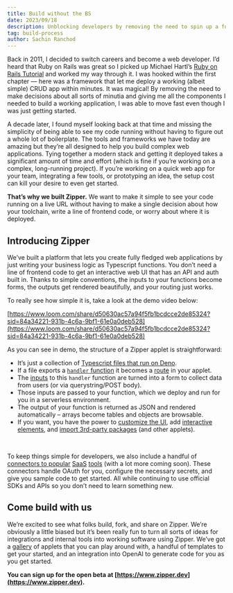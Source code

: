 ```yaml
---
title: Build without the BS
date: 2023/09/18
description: Unblocking developers by removing the need to spin up a full toolchain just to see your code run.
tag: build-process
author: Sachin Ranchod
---
```


Back in 2011, I decided to switch careers and become a web developer. I’d heard that Ruby on Rails was great so I picked up Michael Hartl’s [Ruby on Rails Tutorial](https://www.railstutorial.org) and worked my way through it. I was hooked within the first chapter — here was a framework that let me deploy a working (albeit simple) CRUD app within minutes. It was magical! By removing the need to make decisions about all sorts of minutia and giving me all the components I needed to build a working application, I was able to move fast even though I was just getting started.

A decade later, I found myself looking back at that time and missing the simplicity of being able to see my code running without having to figure out a whole lot of boilerplate. The tools and frameworks we have today are amazing but they’re all designed to help you build complex web applications. Tying together a modern stack and getting it deployed takes a significant amount of time and effort (which is fine if you’re working on a complex, long-running project). If you’re working on a quick web app for your team, integrating a few tools, or prototyping an idea, the setup cost can kill your desire to even get started.

**That’s why we built Zipper.** We want to make it simple to see your code running on a live URL without having to make a single decision about how your toolchain, write a line of frontend code, or worry about where it is deployed.

## **Introducing Zipper**

We’ve built a platform that lets you create fully fledged web applications by just writing your business logic as Typescript functions. You don’t need a line of frontend code to get an interactive web UI that has an API and auth built in. Thanks to simple conventions, the inputs to your functions become forms, the outputs get rendered beautifully, and your routing just works.

To really see how simple it is, take a look at the demo video below:

[https://www.loom.com/share/d50630ac57a94f5fb1bcdcce2de85324?sid=84a34221-931b-4c6a-9bf1-61e0a0deb528](https://www.loom.com/share/d50630ac57a94f5fb1bcdcce2de85324?sid=84a34221-931b-4c6a-9bf1-61e0a0deb528)

As you can see in demo, the structure of a Zipper applet is straightforward:

- It’s just a collection of [Typescript files that run on Deno](https://zipper.dev/docs/introduction/deno-and-typescript).
- If a file exports a [`handler` function](https://zipper.dev/docs/building-applets/handler-functions) it becomes a [route](https://zipper.dev/docs/building-applets/routing) in your applet.
- The [inputs](https://zipper.dev/docs/building-applets/accepting-inputs) to this `handler` function are turned into a form to collect data from users (or via querystring/POST body).
- Those inputs are passed to your function, which we deploy and run for you in a serverless environment.
- The output of your function is returned as JSON and rendered automatically – arrays become tables and objects are browsable.
- If you want, you have the power to [customize the UI](https://zipper.dev/docs/building-applets/customizing-output), add [interactive elements](https://zipper.dev/docs/building-applets/interactivity), and [import 3rd-party packages](https://zipper.dev/docs/building-applets/importing-packages) (and other applets).

<br />

To keep things simple for developers, we also include a handful of [connectors to popular](https://zipper.dev/docs/connecting-to-other-tools/github) [SaaS](https://zipper.dev/docs/connecting-to-other-tools/slack) [tools](https://zipper.dev/docs/connecting-to-other-tools/openai) (with a lot more coming soon). These connectors handle OAuth for you, configure the necessary secrets, and give you sample code to get started. All while continuing to use official SDKs and APIs so you don’t need to learn something new.

## **Come build with us**

We’re excited to see what folks build, fork, and share on Zipper. We’re obviously a little biased but it’s been really fun to turn all sorts of ideas for integrations and internal tools into working software using Zipper. We’ve got a [gallery](https://zipper.dev/gallery) of applets that you can play around with, a handful of templates to get your started, and an integration into OpenAI to generate code for you as you get started.

**You can sign up for the open beta at [https://www.zipper.dev](https://www.zipper.dev).**
